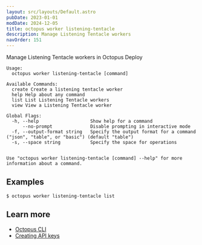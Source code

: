 ```yaml
---
layout: src/layouts/Default.astro
pubDate: 2023-01-01
modDate: 2024-12-05
title: octopus worker listening-tentacle
description: Manage Listening Tentacle workers
navOrder: 151
---
```


Manage Listening Tentacle workers in Octopus Deploy

```
Usage:
  octopus worker listening-tentacle [command]

Available Commands:
  create Create a listening tentacle worker
  help Help about any command
  list List Listening Tentacle workers
  view View a Listening Tentacle worker

Global Flags:
  -h, --help                   Show help for a command
      --no-prompt              Disable prompting in interactive mode
  -f, --output-format string   Specify the output format for a command ("json", "table", or "basic") (default "table")
  -s, --space string           Specify the space for operations


Use "octopus worker listening-tentacle [command] --help" for more information about a command.
```

## Examples

<SamplesInstance />

```
$ octopus worker listening-tentacle list

```

## Learn more

- [Octopus CLI](/docs/octopus-rest-api/cli)
- [Creating API keys](/docs/octopus-rest-api/how-to-create-an-api-key)